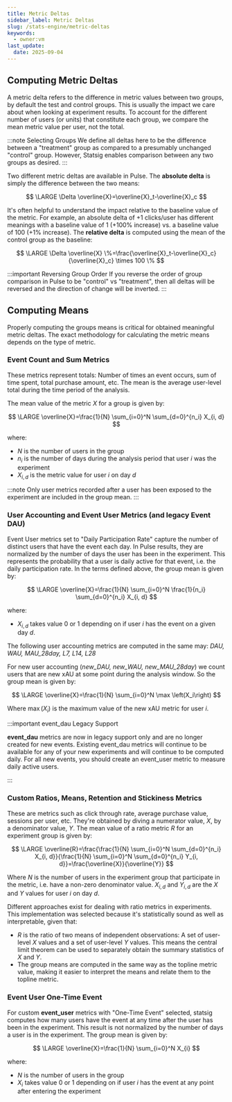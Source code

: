 ```yaml
---
title: Metric Deltas
sidebar_label: Metric Deltas
slug: /stats-engine/metric-deltas
keywords:
  - owner:vm
last_update:
  date: 2025-09-04
---
```


## Computing Metric Deltas

A metric delta refers to the difference in metric values between two groups, by default the test and control groups. This is usually the impact we care about when looking at experiment results. To account for the different number of users (or units) that constitute each group, we compare the mean metric value per user, not the total.

:::note Selecting Groups
We define all deltas here to be the difference between a "treatment" group as compared to a presumably unchanged "control" group. However, Statsig enables comparison between any two groups as desired.
:::

Two different metric deltas are available in Pulse. The **absolute delta** is simply the difference between the two means:

$$
\LARGE
\Delta \overline{X}=\overline{X}_t-\overline{X}_c
$$

It's often helpful to understand the impact relative to the baseline value of the metric. For example, an absolute delta of +1 clicks/user has different meanings with a baseline value of 1 (+100% increase) vs. a baseline value of 100 (+1% increase). The **relative delta** is computed using the mean of the control group as the baseline:

$$
\LARGE
\Delta \overline{X} \%=\frac{\overline{X}_t-\overline{X}_c}{\overline{X}_c} \times 100 \%
$$

:::important Reversing Group Order
If you reverse the order of group comparison in Pulse to be "control" vs "treatment", then all deltas will be reversed and the direction of change will be inverted.
:::

## Computing Means

Properly computing the groups means is critical for obtained meaningful metric deltas. The exact methodology for calculating the metric means depends on the type of metric.

### Event Count and Sum Metrics

These metrics represent totals: Number of times an event occurs, sum of time spent, total purchase amount, etc. The mean is the average user-level total during the time period of the analysis.

The mean value of the metric $X$ for a group is given by:

$$
\LARGE
\overline{X}=\frac{1}{N} \sum_{i=0}^N \sum_{d=0}^{n_i} X_{i, d}
$$

where:

- $N$ is the number of users in the group
- $n_i$ is the number of days during the analysis period that user $i$ was the experiment
- $X_{i,d}$ is the metric value for user $i$ on day $d$

:::note
Only user metrics recorded after a user has been exposed to the experiment are included in the group mean.
:::

### User Accounting and Event User Metrics (and legacy Event DAU)

Event User metrics set to "Daily Participation Rate" capture the number of distinct users that have the event each day. In Pulse results, they are normalized by the number of days the user has been in the experiment. This represents the probability that a user is daily active for that event, i.e. the daily participation rate. In the terms defined above, the group mean is given by:

$$
\LARGE
\overline{X}=\frac{1}{N} \sum_{i=0}^N \frac{1}{n_i} \sum_{d=0}^{n_i} X_{i, d}
$$

where:

- $X_{i,d}$ takes value 0 or 1 depending on if user $i$ has the event on a given day $d$.

The following user accounting metrics are computed in the same may: _DAU, WAU, MAU_28day, L7, L14, L28_

For new user accounting (_new_DAU, new_WAU, new_MAU_28day_) we count users that are new xAU at some point during the analysis window. So the group mean is given by:

$$
\LARGE
\overline{X}=\frac{1}{N} \sum_{i=0}^N \max \left(X_i\right)
$$

Where $\max(X_i)$ is the maximum value of the new xAU metric for user $i$.

:::important event_dau Legacy Support

**event_dau** metrics are now in legacy support only and are no longer created for new events. Existing event_dau metrics will continue to be available for any of your new experiments and will continue to be computed daily. For all new events, you should create an event_user metric to measure daily active users.

:::

### Custom Ratios, Means, Retention and Stickiness Metrics

These are metrics such as click through rate, average purchase value, sessions per user, etc. They're obtained by diving a numerator value, $X$, by a denominator value, $Y$. The mean value of a ratio metric $R$ for an experiment group is given by:

$$
\LARGE
\overline{R}=\frac{\frac{1}{N} \sum_{i=0}^N \sum_{d=0}^{n_i} X_{i, d}}{\frac{1}{N} \sum_{i=0}^N \sum_{d=0}^{n_i} Y_{i, d}}=\frac{\overline{X}}{\overline{Y}}
$$

Where $N$ is the number of users in the experiment group that participate in the metric, i.e. have a non-zero denominator value. $X_{i,d}$ and $Y_{i,d}$ are the $X$ and $Y$ values for user $i$ on day $d$.

Different approaches exist for dealing with ratio metrics in experiments. This implementation was selected because it's statistically sound as well as interpretable, given that:

- $R$ is the ratio of two means of independent observations: A set of user-level $X$ values and a set of user-level $Y$ values. This means the central limit theorem can be used to separately obtain the summary statistics of $X$ and $Y$.
- The group means are computed in the same way as the topline metric value, making it easier to interpret the means and relate them to the topline metric.

### Event User One-Time Event

For custom **event_user** metrics with "One-Time Event" selected, statsig computes how many users have the event at any time after the user has been in the experiment. This result is not normalized by the number of days a user is in the experiment. The group mean is given by:

$$
\LARGE
\overline{X}=\frac{1}{N} \sum_{i=0}^N X_{i}
$$

where:

- $N$ is the number of users in the group
- $X_{i}$ takes value 0 or 1 depending on if user $i$ has the event at any point after entering the experiment
